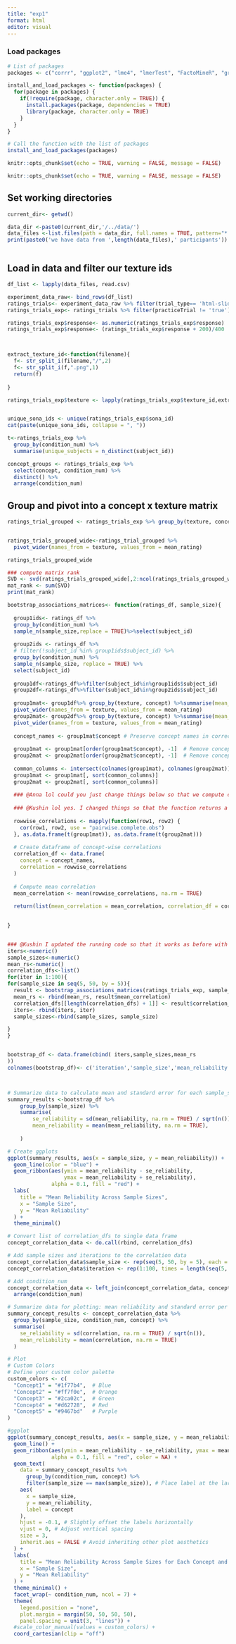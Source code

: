 ```yaml
---
title: "exp1"
format: html
editor: visual
---
```


### Load packages

```r
# List of packages
packages <- c("corrr", "ggplot2", "lme4", "lmerTest", "FactoMineR", "grid","png","cowplot","magick", "ggimage","dplyr","tidyverse","knitr")


```

```r

install_and_load_packages <- function(packages) {
  for(package in packages) {
    if(!require(package, character.only = TRUE)) {
      install.packages(package, dependencies = TRUE)
      library(package, character.only = TRUE)
    }
  }
}

# Call the function with the list of packages
install_and_load_packages(packages)

```

```r
knitr::opts_chunk$set(echo = TRUE, warning = FALSE, message = FALSE)
```

```r
knitr::opts_chunk$set(echo = TRUE, warning = FALSE, message = FALSE)

```

## Set working directories

```r
current_dir<- getwd()

data_dir <-paste0(current_dir,'/../data/')
data_files <-list.files(path = data_dir, full.names = TRUE, pattern="*.csv")
print(paste0('we have data from ',length(data_files),' participants'))



```

## Load in data and filter our texture ids

```r

df_list <- lapply(data_files, read.csv)

experiment_data_raw<- bind_rows(df_list)
ratings_trials<- experiment_data_raw %>% filter(trial_type== 'html-slider-response')
ratings_trials_exp<- ratings_trials %>% filter(practiceTrial != 'true')

ratings_trials_exp$response<- as.numeric(ratings_trials_exp$response)
ratings_trials_exp$response<- (ratings_trials_exp$response + 200)/400



extract_texture_id<-function(filename){
  f<- str_split_i(filename,"/",2)
  f<- str_split_i(f,".png",1)
  return(f)
  
}

ratings_trials_exp$texture <- lapply(ratings_trials_exp$texture_id,extract_texture_id)


unique_sona_ids <- unique(ratings_trials_exp$sona_id)
cat(paste(unique_sona_ids, collapse = ", "))
```

```r
t<-ratings_trials_exp %>%
  group_by(condition_num) %>%
  summarise(unique_subjects = n_distinct(subject_id))

concept_groups <- ratings_trials_exp %>% 
  select(concept, condition_num) %>% 
  distinct() %>% 
  arrange(condition_num)
```

## Group and pivot into a concept x texture matrix

```r
ratings_trial_grouped <- ratings_trials_exp %>% group_by(texture, concept) %>%summarise(mean_rating = mean(response)) 


ratings_trials_grouped_wide<-ratings_trial_grouped %>%
  pivot_wider(names_from = texture, values_from = mean_rating)

ratings_trials_grouped_wide
```

```r
### compute matrix rank
SVD <- svd(ratings_trials_grouped_wide[,2:ncol(ratings_trials_grouped_wide)])$d > 1e-10
mat_rank <- sum(SVD)
print(mat_rank)
```

```r


bootstrap_associations_matrices<- function(ratings_df, sample_size){
  
  group1ids<- ratings_df %>%
  group_by(condition_num) %>%
  sample_n(sample_size,replace = TRUE)%>%select(subject_id)
  
  group2ids <- ratings_df %>%
  # filter(!subject_id %in% group1ids$subject_id) %>%
  group_by(condition_num) %>%
  sample_n(sample_size, replace = TRUE) %>%
  select(subject_id)
  
  group1df<-ratings_df%>%filter(subject_id%in%group1ids$subject_id)
  group2df<-ratings_df%>%filter(subject_id%in%group2ids$subject_id)
  
  group1mat<- group1df%>% group_by(texture, concept) %>%summarise(mean_rating = mean(response),.groups='keep')%>%
  pivot_wider(names_from = texture, values_from = mean_rating)
  group2mat<- group2df%>% group_by(texture, concept) %>%summarise(mean_rating = mean(response),.groups='keep')%>%
  pivot_wider(names_from = texture, values_from = mean_rating)
  
  concept_names <- group1mat$concept # Preserve concept names in correct order for later
  
  group1mat <- group1mat[order(group1mat$concept), -1]  # Remove concept column
  group2mat <- group2mat[order(group2mat$concept), -1]  # Remove concept column
  
  common_columns <- intersect(colnames(group1mat), colnames(group2mat))  # Find common columns
  group1mat <- group1mat[, sort(common_columns)]
  group2mat <- group2mat[, sort(common_columns)]
  
  ### @Anna lol could you just change things below so that we compute concept-wise correlations and return a dataframe of correlations for each concept
  
  ### @Kushin lol yes. I changed things so that the function returns a list with both the mean_correlation and the correlation_df (the correlation_df specifies the correlation value for each concept)
  
  rowwise_correlations <- mapply(function(row1, row2) {
    cor(row1, row2, use = "pairwise.complete.obs")
  }, as.data.frame(t(group1mat)), as.data.frame(t(group2mat)))
  
  # Create dataframe of concept-wise correlations
  correlation_df <- data.frame(
    concept = concept_names,
    correlation = rowwise_correlations
  )
  
  # Compute mean correlation
  mean_correlation <- mean(rowwise_correlations, na.rm = TRUE)
  
  return(list(mean_correlation = mean_correlation, correlation_df = correlation_df))

  
}



```

```r
### @Kushin I updated the running code so that it works as before with the updated function 
iters<-numeric()
sample_sizes<-numeric()
mean_rs<-numeric()
correlation_dfs<-list()
for(iter in 1:100){
for(sample_size in seq(5, 50, by = 5)){
  result <- bootstrap_associations_matrices(ratings_trials_exp, sample_size)
  mean_rs <- rbind(mean_rs, result$mean_correlation)
  correlation_dfs[[length(correlation_dfs) + 1]] <- result$correlation_df
  iters<- rbind(iters, iter)
  sample_sizes<-rbind(sample_sizes, sample_size)

}
}


bootstrap_df <- data.frame(cbind( iters,sample_sizes,mean_rs
))
colnames(bootstrap_df)<- c('iteration','sample_size','mean_reliability')



# Summarize data to calculate mean and standard error for each sample_size
summary_results <-bootstrap_df %>%
    group_by(sample_size) %>%
    summarise(
        se_reliability = sd(mean_reliability, na.rm = TRUE) / sqrt(n()),
        mean_reliability = mean(mean_reliability, na.rm = TRUE),
       
    )

# Create ggplots
ggplot(summary_results, aes(x = sample_size, y = mean_reliability)) +
  geom_line(color = "blue") +
  geom_ribbon(aes(ymin = mean_reliability - se_reliability,
                  ymax = mean_reliability + se_reliability),
              alpha = 0.1, fill = "red") +
  labs(
    title = "Mean Reliability Across Sample Sizes",
    x = "Sample Size",
    y = "Mean Reliability"
  ) +
  theme_minimal()
```

```r
# Convert list of correlation_dfs to single data frame
concept_correlation_data <- do.call(rbind, correlation_dfs)

# Add sample sizes and iterations to the correlation data
concept_correlation_data$sample_size <- rep(seq(5, 50, by = 5), each = 100 * length(concept_groups$concept))
concept_correlation_data$iteration <- rep(1:100, times = length(seq(5, 50, by = 5)) * length(concept_groups$concept))

# Add condition_num
concept_correlation_data <- left_join(concept_correlation_data, concept_groups, by = "concept") %>% 
  arrange(condition_num)

# Summarize data for plotting: mean reliability and standard error per concept, condition_num, and sample_size
summary_concept_results <- concept_correlation_data %>%
  group_by(sample_size, condition_num, concept) %>%
  summarise(
    se_reliability = sd(correlation, na.rm = TRUE) / sqrt(n()),
    mean_reliability = mean(correlation, na.rm = TRUE)
  )

# Plot
# Custom Colors
# Define your custom color palette
custom_colors <- c(
  "Concept1" = "#1f77b4",  # Blue
  "Concept2" = "#ff7f0e",  # Orange
  "Concept3" = "#2ca02c",  # Green
  "Concept4" = "#d62728",  # Red
  "Concept5" = "#9467bd"   # Purple
)

#ggplot
ggplot(summary_concept_results, aes(x = sample_size, y = mean_reliability, color = concept)) +
  geom_line() +
  geom_ribbon(aes(ymin = mean_reliability - se_reliability, ymax = mean_reliability + se_reliability, group = concept),
              alpha = 0.1, fill = "red", color = NA) +
  geom_text(
    data = summary_concept_results %>%
      group_by(condition_num, concept) %>%
      filter(sample_size == max(sample_size)), # Place label at the largest sample size
    aes(
      x = sample_size,
      y = mean_reliability,
      label = concept
    ),
    hjust = -0.1, # Slightly offset the labels horizontally
    vjust = 0, # Adjust vertical spacing
    size = 3,
    inherit.aes = FALSE # Avoid inheriting other plot aesthetics
  ) +
  labs(
    title = "Mean Reliability Across Sample Sizes for Each Concept and Condition",
    x = "Sample Size",
    y = "Mean Reliability"
  ) +
  theme_minimal() +
  facet_wrap(~ condition_num, ncol = 7) + 
  theme(
    legend.position = "none",
    plot.margin = margin(50, 50, 50, 50),
    panel.spacing = unit(3, "lines")) +
  #scale_color_manual(values = custom_colors) +
  coord_cartesian(clip = "off")
```

